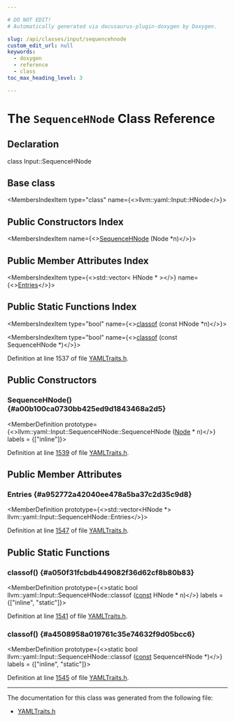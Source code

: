 ```yaml
---

# DO NOT EDIT!
# Automatically generated via docusaurus-plugin-doxygen by Doxygen.

slug: /api/classes/input/sequencehnode
custom_edit_url: null
keywords:
  - doxygen
  - reference
  - class
toc_max_heading_level: 3

---
```





# The `SequenceHNode` Class Reference

<DoxygenPage pluginConfig={pluginConfig}>



## Declaration

<CodeBlock>class Input::SequenceHNode</CodeBlock>

## Base class

<MembersIndex>

<MembersIndexItem
  type="class"
  name={<>llvm::yaml::Input::HNode</>}>
</MembersIndexItem>

</MembersIndex>

## Public Constructors Index

<MembersIndex>

<MembersIndexItem
  name={<><a href="#a00b100ca0730bb425ed9d1843468a2d5">SequenceHNode</a> (Node &#42;n)</>}>
</MembersIndexItem>

</MembersIndex>

## Public Member Attributes Index

<MembersIndex>

<MembersIndexItem
  type={<>std::vector&lt; HNode &#42; &gt;</>}
  name={<><a href="#a952772a42040ee478a5ba37c2d35c9d8">Entries</a></>}>
</MembersIndexItem>

</MembersIndex>

## Public Static Functions Index

<MembersIndex>

<MembersIndexItem
  type="bool"
  name={<><a href="#a050f31fcbdb449082f36d62cf8b80b83">classof</a> (const HNode &#42;n)</>}>
</MembersIndexItem>

<MembersIndexItem
  type="bool"
  name={<><a href="#a4508958a019761c35e74632f9d05bcc6">classof</a> (const SequenceHNode &#42;)</>}>
</MembersIndexItem>

</MembersIndex>


Definition at line 1537 of file <a href="/docs/api/files/include/include/llvm/include/llvm/support/yamltraits-h">YAMLTraits.h</a>.

<SectionDefinition>

## Public Constructors

### SequenceHNode() {#a00b100ca0730bb425ed9d1843468a2d5}

<MemberDefinition
  prototype={<>llvm::yaml::Input::SequenceHNode::SequenceHNode (<a href="/docs/api/classes/node">Node</a> &#42; n)</>}
  labels = {["inline"]}>

Definition at line <a href="/docs/api/files/include/include/llvm/include/llvm/support/yamltraits-h/#l01539">1539</a> of file <a href="/docs/api/files/include/include/llvm/include/llvm/support/yamltraits-h">YAMLTraits.h</a>.
</MemberDefinition>

</SectionDefinition>

<SectionDefinition>

## Public Member Attributes

### Entries {#a952772a42040ee478a5ba37c2d35c9d8}

<MemberDefinition
  prototype={<>std::vector&lt;HNode &#42;&gt; llvm::yaml::Input::SequenceHNode::Entries</>}>

Definition at line <a href="/docs/api/files/include/include/llvm/include/llvm/support/yamltraits-h/#l01547">1547</a> of file <a href="/docs/api/files/include/include/llvm/include/llvm/support/yamltraits-h">YAMLTraits.h</a>.
</MemberDefinition>

</SectionDefinition>

<SectionDefinition>

## Public Static Functions

### classof() {#a050f31fcbdb449082f36d62cf8b80b83}

<MemberDefinition
  prototype={<>static bool llvm::yaml::Input::SequenceHNode::classof (<a href="/docs/api/files/lib/lib/target/lib/target/aarch64/aarch64promoteconstant-cpp/#a90f8350fecae261c25be85d38b451bff">const</a> HNode &#42; n)</>}
  labels = {["inline", "static"]}>

Definition at line <a href="/docs/api/files/include/include/llvm/include/llvm/support/yamltraits-h/#l01541">1541</a> of file <a href="/docs/api/files/include/include/llvm/include/llvm/support/yamltraits-h">YAMLTraits.h</a>.
</MemberDefinition>

### classof() {#a4508958a019761c35e74632f9d05bcc6}

<MemberDefinition
  prototype={<>static bool llvm::yaml::Input::SequenceHNode::classof (<a href="/docs/api/files/lib/lib/target/lib/target/aarch64/aarch64promoteconstant-cpp/#a90f8350fecae261c25be85d38b451bff">const</a> SequenceHNode &#42;)</>}
  labels = {["inline", "static"]}>

Definition at line <a href="/docs/api/files/include/include/llvm/include/llvm/support/yamltraits-h/#l01545">1545</a> of file <a href="/docs/api/files/include/include/llvm/include/llvm/support/yamltraits-h">YAMLTraits.h</a>.
</MemberDefinition>

</SectionDefinition>

<hr/>

The documentation for this class was generated from the following file:

<ul>
<li><a href="/docs/api/files/include/include/llvm/include/llvm/support/yamltraits-h">YAMLTraits.h</a></li>
</ul>

</DoxygenPage>
